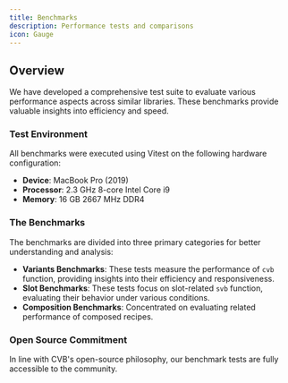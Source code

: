 ```yaml
---
title: Benchmarks
description: Performance tests and comparisons
icon: Gauge
---
```


## Overview

We have developed a comprehensive test suite to evaluate various performance aspects across similar libraries. These benchmarks provide valuable insights into efficiency and speed.

### Test Environment

All benchmarks were executed using Vitest on the following hardware configuration:

- **Device**: MacBook Pro (2019)
- **Processor**: 2.3 GHz 8-core Intel Core i9
- **Memory**: 16 GB 2667 MHz DDR4

### The Benchmarks

The benchmarks are divided into three primary categories for better understanding and analysis:

- **Variants Benchmarks**: These tests measure the performance of `cvb` function, providing insights into their efficiency and responsiveness.
- **Slot Benchmarks**: These tests focus on slot-related `svb` function, evaluating their behavior under various conditions.
- **Composition Benchmarks**: Concentrated on evaluating related performance of composed recipes.

### Open Source Commitment

In line with CVB's open-source philosophy, our benchmark tests are fully accessible to the community.